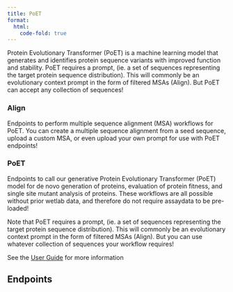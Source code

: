 ```yaml
---
title: PoET
format:
  html:
    code-fold: true
---
```


Protein Evolutionary Transformer (PoET) is a machine learning model that generates and identifies protein sequence variants with improved function and stability. PoET requires a prompt, (ie. a set of sequences representing the target protein sequence distribution). This will commonly be an evolutionary context prompt in the form of filtered MSAs (Align). But PoET can accept any collection of sequences!

### Align
Endpoints to perform multiple sequence alignment (MSA) workflows for PoET.
You can create a multiple sequence alignment from a seed sequence, upload a custom MSA, or even upload your own prompt for use with PoET endpoints!

### PoET

Endpoints to call our generative Protein Evolutionary Transformer (PoET) model for de novo generation of proteins, evaluation of protein fitness, and single site mutant analysis of proteins. These workflows are all possible without prior wetlab data, and therefore do not require assaydata to be pre-loaded!

Note that PoET requires a prompt, (ie. a set of sequences representing the target protein sequence distribution). This will commonly be an evolutionary context prompt in the form of filtered MSAs (Align). But you can use whatever collection of sequences your workflow requires!

See the [User Guide](./poet-introduction-page.md) for more information

## Endpoints


```{=html}
  <script src="https://unpkg.com/swagger-ui-dist@5.1/swagger-ui-bundle.js"></script>
  <script>
    window.onload = function() {
      const ui = SwaggerUIBundle({
        url: "https://dev.api.openprotein.ai/api/v1/poet/openapi.json",
        dom_id: "#swagger-ui",
        config: {
          deepLinking: true,
          tagsSorter: "alpha",
          docExpansion: "list",
        },
        requestInterceptor: (request) => {
          const requestPath = request.url.split('/').slice(3).join('/')
          if (!request.url.includes("openapi.json")) {
            request.url = "https://dev.api.openprotein.ai/" + requestPath
          }
          return request;
        },
      });
    };
  </script>
  <script src="./utils/addSwaggerEndpointsToTOC.js"></script>
  <script type="module">
    import addSwaggerEndpointsToTOC from './utils/addSwaggerEndpointsToTOC.js';

    addSwaggerEndpointsToTOC(2);
  </script>
  <link rel="stylesheet" href="css/swagger-ui.css">
  <div id="swagger-ui"></div>
```
